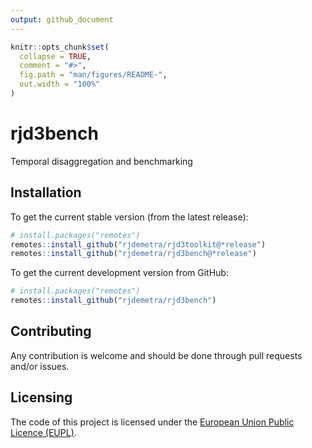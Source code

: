 ```yaml
---
output: github_document
---
```


<!-- README.md is generated from README.Rmd. Please edit that file -->

```r
knitr::opts_chunk$set(
  collapse = TRUE,
  comment = "#>",
  fig.path = "man/figures/README-",
  out.width = "100%"
)
```

# rjd3bench

<!-- badges: start -->
<!-- badges: end -->

Temporal disaggregation and benchmarking

## Installation

To get the current stable version (from the latest release):

```r
# install.packages("remotes")
remotes::install_github("rjdemetra/rjd3toolkit@*release")
remotes::install_github("rjdemetra/rjd3bench@*release")
```

To get the current development version from GitHub:

```r
# install.packages("remotes")
remotes::install_github("rjdemetra/rjd3bench")
```


## Contributing

Any contribution is welcome and should be done through pull requests and/or issues.

## Licensing

The code of this project is licensed under the [European Union Public Licence (EUPL)](https://joinup.ec.europa.eu/page/eupl-text-11-12).
